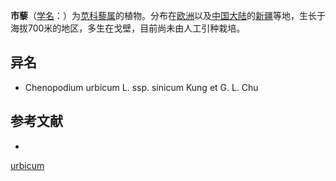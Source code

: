 {{Speciesbox
| name = 市藜
| status = 
| status_system = 
| image = Chenopodium urbicum Sturm26.JPG
| genus = Chenopodium
| species = urbicum
| authority = L.
| subdivision_ranks =[[亚种|亚种]]
| subdivision =
* 市藜 ''C. u.'' subsp. ''urbicum''
* [[东亚市藜|东亚市藜]] ''C. u.'' subsp. ''sinicum''
* [[东亚市藜|东亚市藜]] ''C. u.'' subsp. ''sinicum''
}}

'''市藜'''（[[学名|学名]]：{{lang|la|''Chenopodium urbicum''}}）为[[苋科|苋科]][[藜属|藜属]]的植物。分布在[[欧洲|欧洲]]以及[[中国大陆|中国大陆]]的[[新疆|新疆]]等地，生长于海拔700米的地区，多生在戈壁，目前尚未由人工引种栽培。

== 异名 ==
* Chenopodium urbicum L. ssp. sinicum Kung et G. L. Chu

== 参考文献 ==
<div class="references-small">
* {{cite web| url =http://www.bioinfo.cn/db05/KmzwSpecies.php?action=view&id=3703| title =市藜（原亚种）| work =《中国高等植物数据库全库》| publisher =中国科学院微生物研究所| author =昆明植物研究所| accessdate =2009-02-24| deadurl =yes| archiveurl =https://web.archive.org/web/20160305035101/http://www.bioinfo.cn/db05/KmzwSpecies.php?action=view&id=3703| archivedate =2016-03-05}}
</div>
{{Taxonbar|from=Q159688}}

{{DEFAULTSORT:Chenopodium urbicum}}
[[Category:藜属|urbicum]]


{{Amaranthaceae-stub}}